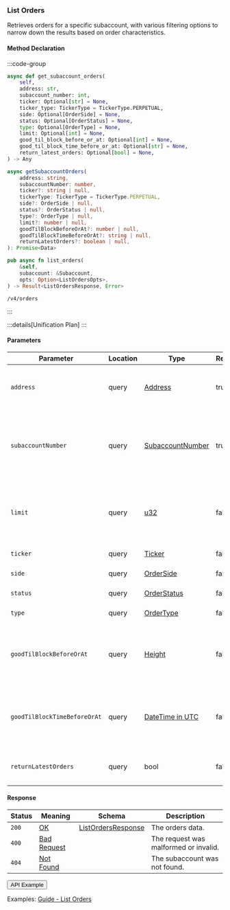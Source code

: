 
### List Orders

Retrieves orders for a specific subaccount, with various filtering options to narrow down the results based on order characteristics.

#### Method Declaration

:::code-group

```python [Python]
async def get_subaccount_orders(
    self,
    address: str,
    subaccount_number: int,
    ticker: Optional[str] = None,
    ticker_type: TickerType = TickerType.PERPETUAL,
    side: Optional[OrderSide] = None,
    status: Optional[OrderStatus] = None,
    type: Optional[OrderType] = None,
    limit: Optional[int] = None,
    good_til_block_before_or_at: Optional[int] = None,
    good_til_block_time_before_or_at: Optional[str] = None,
    return_latest_orders: Optional[bool] = None,
) -> Any
```

```typescript [TypeScript]
async getSubaccountOrders(
    address: string,
    subaccountNumber: number,
    ticker?: string | null,
    tickerType: TickerType = TickerType.PERPETUAL,
    side?: OrderSide | null,
    status?: OrderStatus | null,
    type?: OrderType | null,
    limit?: number | null,
    goodTilBlockBeforeOrAt?: number | null,
    goodTilBlockTimeBeforeOrAt?: string | null,
    returnLatestOrders?: boolean | null,
): Promise<Data>
```

```rust [Rust]
pub async fn list_orders(
    &self,
    subaccount: &Subaccount,
    opts: Option<ListOrdersOpts>,
) -> Result<ListOrdersResponse, Error>
```

```url [API]
/v4/orders
```

:::

:::details[Unification Plan]
:::

#### Parameters

| Parameter                             | Location | Type               | Required  | Description                                                           |
| ------------------------------------- | -------- | ------------------ | --------- | --------------------------------------------------------------------- |
| `address`                             | query    | [Address]          | true      | The wallet address that owns the account.                             |
| `subaccountNumber`                    | query    | [SubaccountNumber] | true      | The identifier for the specific subaccount within the wallet address. |
| `limit`                               | query    | [u32]              | false     | Maximum number of asset positions to return in the response.          |
| `ticker`                              | query    | [Ticker]           | false     | The ticker filter.                                                    |
| `side`                                | query    | [OrderSide]        | false     | The order side filter.                                                |
| `status`                              | query    | [OrderStatus]      | false     | The order status filter.                                              |
| `type`                                | query    | [OrderType]        | false     | The order type filter.                                                |
| `goodTilBlockBeforeOrAt`              | query    | [Height]           | false     | The block number filter for orders good until before or at.           |
| `goodTilBlockTimeBeforeOrAt`          | query    | [DateTime in UTC]  | false     | The timestamp filter for orders good until before or at.              |
| `returnLatestOrders`                  | query    | bool               | false     | Whether to return only the latest orders.                             |

#### Response

| Status | Meaning       | Schema               | Description                           |
| ------ | ------------- | -------------------- | ------------------------------------- |
| `200`  | [OK]          | [ListOrdersResponse] | The orders data.                      |
| `400`  | [Bad Request] |                      | The request was malformed or invalid. |
| `404`  | [Not Found]   |                      | The subaccount was not found.         |

<Button href="https://indexer.v4testnet.dydx.exchange/v4/orders?address=dydx14zzueazeh0hj67cghhf9jypslcf9sh2n5k6art&subaccountNumber=0">API Example</Button>

Examples: [Guide - List Orders]

[Guide - List Orders]: ../../interaction/data#list-orders

[Address]: /types/address
[SubaccountNumber]: /types/subaccount_number
[u32]: /types/u32
[Ticker]: /types/ticker
[OrderSide]: /types/order_side
[OrderStatus]: /types/order_status
[OrderType]: /types/order_type
[Height]: /types/height
[DateTime in UTC]: /types/date_time
[ListOrdersResponse]: /types/list_orders_response
[OK]: /types/ok
[Bad Request]: /types/bad-request
[Not Found]: /types/not-found